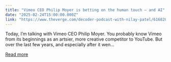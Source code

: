 ```yaml
---
title: "Vimeo CEO Philip Moyer is betting on the human touch — and AI"
date: "2025-02-24T15:00:00.000Z"
link: "https://www.theverge.com/decoder-podcast-with-nilay-patel/616820/philip-moyer-interview-vimeo-ai-google-youtube-creators"
---
```


Today, I’m talking with Vimeo CEO Philip Moyer. You probably know Vimeo from its beginnings as an artsier, more creative competitor to YouTube. But over the last few years, and especially after it wen...

[Read more](https://www.theverge.com/decoder-podcast-with-nilay-patel/616820/philip-moyer-interview-vimeo-ai-google-youtube-creators)
